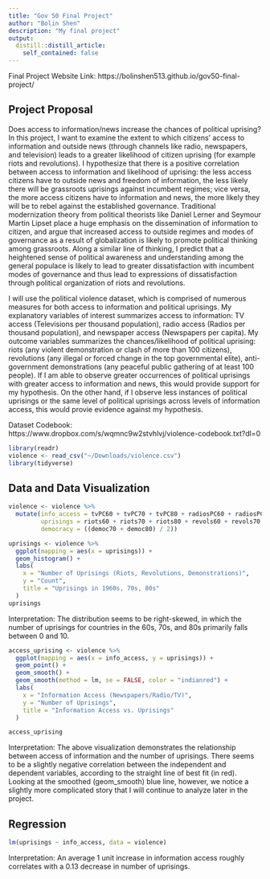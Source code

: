 ```yaml
---
title: "Gov 50 Final Project"
author: "Bolin Shen"
description: "My final project"
output:
  distill::distill_article:
    self_contained: false
---
```


Final Project Website Link: https://bolinshen513.github.io/gov50-final-project/

## Project Proposal

Does access to information/news increase the chances of political uprising? In this project, I want to examine the extent to which citizens' access to information and outside news (through channels like radio, newspapers, and television) leads to a greater likelihood of citizen uprising (for example riots and revolutions). I hypothesize that there is a positive correlation between access to information and likelihood of uprising: the less access citizens have to outside news and freedom of information, the less likely there will be grassroots uprisings against incumbent regimes; vice versa, the more access citizens have to information and news, the more likely they will be to rebel against the established governance. Traditional modernization theory from political theorists like Daniel Lerner and Seymour Martin Lipset place a huge emphasis on the dissemination of information to citizen, and argue that increased access to outside regimes and modes of governance as a result of globalization is likely to promote political thinking among grassroots. Along a similar line of thinking, I predict that a heightened sense of political awareness and understanding among the general populace is likely to lead to greater dissatisfaction with incumbent modes of governance and thus lead to expressions of dissatisfaction through political organization of riots and revolutions. 

I will use the political violence dataset, which is comprised of numerous measures for both access to information and political uprisings. My explanatory variables of interest summarizes access to information: TV access (Televisions per thousand population), radio access (Radios per thousand population), and newspaper access (Newspapers per capita). My outcome variables summarizes the chances/likelihood of political uprising: riots (any violent demonstration or clash of more than 100 citizens), revolutions (any illegal or forced change in the top governmental elite), anti-government demonstrations (any peaceful public gathering of at least 100 people). If I am able to observe greater occurrences of political uprisings with greater access to information and news, this would provide support for my hypothesis. On the other hand, if I observe less instances of political uprisings or the same level of political uprisings across levels of information access, this would provie evidence against my hypothesis. 

Dataset Codebook: https://www.dropbox.com/s/wqmnc9w2stvhlvj/violence-codebook.txt?dl=0


```r
library(readr)
violence <- read_csv("~/Downloads/violence.csv")
library(tidyverse)
```

## Data and Data Visualization

```r
violence <- violence %>% 
  mutate(info_access = tvPC60 + tvPC70 + tvPC80 + radiosPC60 + radiosPC70 + radiosPC80 + newspaperPC60 + newspaperPC70 + newspaperPC80,
         uprisings = riots60 + riots70 + riots80 + revols60 + revols70 + revols80 + agovdem60 + agovdem70 + agovdem80,
         democracy = ((democ70 + democ80) / 2))
```

```r
uprisings <- violence %>% 
  ggplot(mapping = aes(x = uprisings)) +
  geom_histogram() +
  labs(
    x = "Number of Uprisings (Riots, Revolutions, Demonstrations)",
    y = "Count",
    title = "Uprisings in 1960s, 70s, 80s"
  )
uprisings
```
Interpretation: The distribution seems to be right-skewed, in which the number of uprisings for countries in the 60s, 70s, and 80s primarily falls between 0 and 10.


```r
access_uprising <- violence %>% 
  ggplot(mapping = aes(x = info_access, y = uprisings)) +
  geom_point() +
  geom_smooth() +
  geom_smooth(method = lm, se = FALSE, color = "indianred") +
  labs(
    x = "Information Access (Newspapers/Radio/TV)",
    y = "Number of Uprisings",
    title = "Information Access vs. Uprisings"
  )

access_uprising
```

Interpretation: The above visualization demonstrates the relationship between access of information and the number of uprisings. There seems to be a slightly negative correlation between the independent and dependent variables, according to the straight line of best fit (in red). Looking at the smoothed (geom_smooth) blue line, however, we notice a slightly more complicated story that I will continue to analyze later in the project.


## Regression

```r
lm(uprisings ~ info_access, data = violence)
```

Interpretation: An average 1 unit increase in information access roughly correlates with a 0.13 decrease in number of uprisings.









